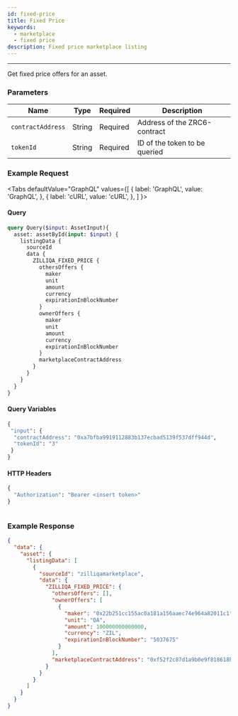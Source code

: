 ```yaml
---
id: fixed-price
title: Fixed Price
keywords:
  - marketplace
  - fixed price
description: Fixed price marketplace listing
---
```



---

Get fixed price offers for an asset.



### Parameters

| Name              | Type    | Required |Description
| ----------------- | ------- | -------- | ----------------------------------
| `contractAddress` | String  | Required | Address of the ZRC6-contract    
| `tokenId`         | String  | Required | ID of the token to be queried    



### Example Request


<Tabs
  defaultValue="GraphQL"
  values={[
    { label: 'GraphQL', value: 'GraphQL', },
    { label: 'cURL', value: 'cURL', },
  ]
}>

<TabItem value="GraphQL">

#### Query


```graphql
query Query($input: AssetInput){
  asset: assetById(input: $input) {
    listingData {
      sourceId
      data {
        ZILLIQA_FIXED_PRICE {
          othersOffers {
            maker
            unit
            amount
            currency
            expirationInBlockNumber
          }
          ownerOffers {
            maker
            unit
            amount
            currency
            expirationInBlockNumber
          }
          marketplaceContractAddress
        }
      }
    }
  }
}
```

#### Query Variables

```graphql
{
 "input": {
  "contractAddress": "0xa7bfba9919112883b137ecbad5139f537dff944d",
  "tokenId": "3"
 }
}
```

#### HTTP Headers

```graphql
{
  "Authorization": "Bearer <insert token>" 
}
```

</TabItem>


<TabItem value="cURL">

```curl
```

</TabItem>
</Tabs>

### Example Response

```json
{
  "data": {
    "asset": {
      "listingData": [
        {
          "sourceId": "zilliqamarketplace",
          "data": {
            "ZILLIQA_FIXED_PRICE": {
              "othersOffers": [],
              "ownerOffers": [
                {
                  "maker": "0x22b251cc155ac0a181a156aaec74e964a82011c1",
                  "unit": "QA",
                  "amount": 100000000000000,
                  "currency": "ZIL",
                  "expirationInBlockNumber": "5037675"
                }
              ],
              "marketplaceContractAddress": "0xf52f2c87d1a9b0e9f818618b78e2009baf222b2f"
            }
          }
        }
      ]
    }
  }
}
```

